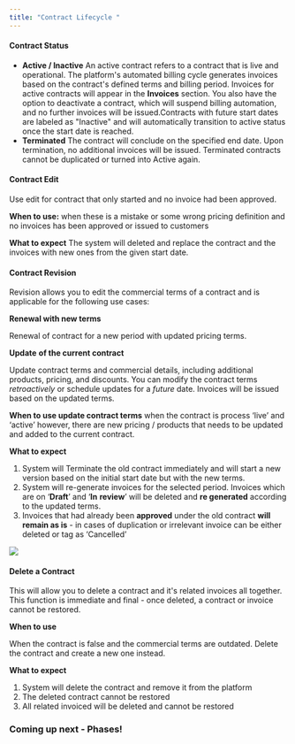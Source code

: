 ```yaml
---
title: "Contract Lifecycle "
---
```


#### Contract Status

- **Active / Inactive**
  An active contract refers to a contract that is live and operational. The platform's automated billing cycle generates invoices based on the contract's defined terms and billing period. Invoices for active contracts will appear in the **Invoices** section. You also have the option to deactivate a contract, which will suspend billing automation, and no further invoices will be issued.Contracts with future start dates are labeled as "Inactive" and will automatically transition to active status once the start date is reached.
- **Terminated** 
  The contract will conclude on the specified end date. Upon termination, no additional invoices will be issued. Terminated contracts cannot be duplicated or turned into Active again. 

#### Contract Edit

Use edit for contract that only started and no invoice had been approved.

**When to use:** when these is a mistake or some wrong pricing definition  and no invoices has been approved or issued to customers

**What to expect** The system will deleted and replace the contract and the invoices with new ones from the given start date.

#### Contract Revision

Revision allows you to edit the commercial terms of a contract and is applicable for the following use cases:

**Renewal with new terms** 

Renewal of contract for a new period with updated pricing terms. 

**Update** **of the current contract** 

Update contract terms and commercial details, including additional products, pricing, and discounts. You can modify the contract terms _retroactively_ or schedule updates for a _future_ date. Invoices will be issued based on the updated terms.

**When to use update contract terms** 
when the contract is process ‘live’ and ‘active’ however, there are new pricing / products that needs to be updated and added to the current contract.

**What to expect**

1. System will Terminate the old contract immediately and will start a new version based on the initial start date but with the new terms.
2. System will re-generate invoices for the selected period. Invoices which are on ‘**Draft**’ and ‘**In** **review**’ will be deleted and **re generated** according to the updated terms.
3. Invoices that had already been **approved** under the old contract **will remain as is** - in cases of duplication or irrelevant invoice can be either deleted or tag as ‘Cancelled’

![](//assets/images/plans-and-pricing/plan-revision.png)

#### Delete a Contract

This will allow you to delete a contract and it's related invoices all together. This function is immediate and final - once deleted, a contract or invoice cannot be restored.

**When to use**

When the contract is false and the commercial terms are outdated. Delete the contract and create a new one instead.

**What to expect**

1. System will delete the contract and remove it from the platform
2. The deleted contract cannot be restored
3. All related invoiced will be deleted and cannot be restored

### Coming up next - Phases\! 